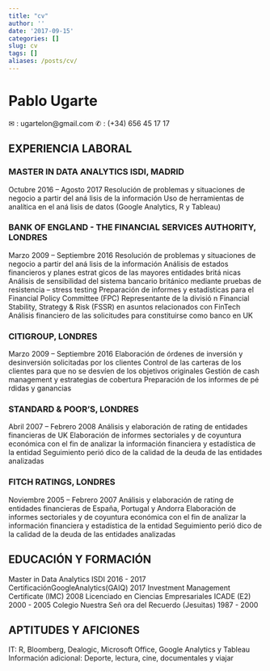 ```yaml
---
title: "cv"
author: ''
date: '2017-09-15'
categories: []
slug: cv
tags: []
aliases: /posts/cv/
---
```


# Pablo Ugarte
 ✉ : ugartelon@gmail.com 
 ✆ : (+34) 656 45 17 17

## EXPERIENCIA LABORAL

### MASTER IN DATA ANALYTICS ISDI, MADRID
Octubre 2016 – Agosto 2017
Resolución de problemas y situaciones de negocio a partir del aná lisis de la información
Uso de herramientas de analı́tica en el aná lisis de datos (Google Analytics, R y Tableau)

### BANK OF ENGLAND - THE FINANCIAL SERVICES AUTHORITY, LONDRES
Marzo 2009 – Septiembre 2016
Resolución de problemas y situaciones de negocio a partir del aná lisis de la información
Análisis de estados financieros y planes estrat gicos de las mayores entidades britá nicas
Análisis de sensibilidad del sistema bancario británico mediante pruebas de resistencia –
stress testing
Preparación de informes y estadı́sticas para el Financial Policy Committee (FPC)
Representante de la divisió n Financial Stability, Strategy & Risk (FSSR) en asuntos
relacionados con FinTech
Análisis financiero de las solicitudes para constituirse como banco en UK

### CITIGROUP, LONDRES
Marzo 2009 – Septiembre 2016
Elaboración de órdenes de inversión y desinversión solicitadas por los clientes
Control de las carteras de los clientes para que no se desvı́en de los objetivos originales
Gestión de cash management y estrategias de cobertura
Preparación de los informes de pé rdidas y ganancias

### STANDARD & POOR’S, LONDRES
Abril 2007 – Febrero 2008
Análisis y elaboración de rating de entidades financieras de UK
Elaboración de informes sectoriales y de coyuntura económica con el fin de analizar la
información financiera y estadı́stica de la entidad
Seguimiento perió dico de la calidad de la deuda de las entidades analizadas

### FITCH RATINGS, LONDRES
Noviembre 2005 – Febrero 2007
Análisis y elaboración de rating de entidades financieras de España, Portugal y Andorra
Elaboración de informes sectoriales y de coyuntura económica con el fin de analizar la
información financiera y estadı́stica de la entidad
Seguimiento perió dico de la calidad de la deuda de las entidades analizadas

## EDUCACIÓN Y FORMACIÓN

Master in Data Analytics ISDI                            2016 - 2017
CertificaciónGoogleAnalytics(GAIQ)                       2017
Investment Management Certificate (IMC)                  2008
Licenciado en Ciencias Empresariales ICADE (E2)          2000 - 2005
Colegio Nuestra Señ ora del Recuerdo (Jesuitas)          1987 - 2000

## APTITUDES Y AFICIONES

IT: R, Bloomberg, Dealogic, Microsoft Office, Google Analytics y Tableau
Información adicional: Deporte, lectura, cine, documentales y viajar


